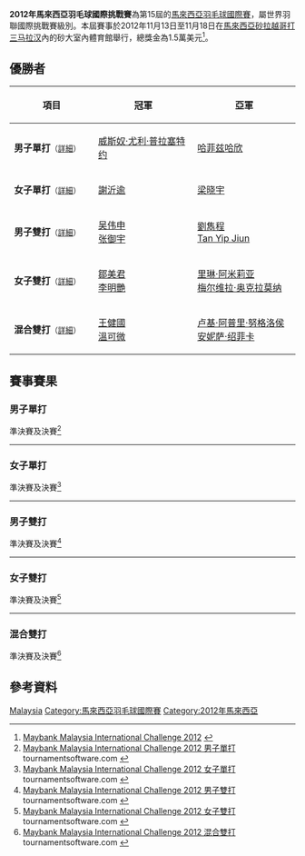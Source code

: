 {{noteTA|G1=Badminton}}
{{infobox badminton event
|name           = 2012年馬來西亞羽毛球國際挑戰賽
|image          = 
|size           = 
|caption        =
|dates          = 2012年11月13日－11月18日
|number_edition = 第15屆
|level          = 4A
|prize_money    = 1.5萬美元
|location       = {{MAS}}[[砂拉越|砂拉越]][[哥打三马拉汉|哥打三马拉汉]]
|venue          = 砂大室內體育館
|previous       = 2011年馬來西亞羽毛球國際挑戰賽 
|next           = 2013年馬來西亞羽毛球國際挑戰賽
}}
'''2012年馬來西亞羽毛球國際挑戰賽'''為第15屆的[[馬來西亞羽毛球國際賽|馬來西亞羽毛球國際賽]]，屬世界羽聯國際挑戰賽級別。本屆賽事於2012年11月13日至11月18日在[[馬來西亞|馬來西亞]][[砂拉越|砂拉越]][[哥打三马拉汉|哥打三马拉汉]]內的砂大室內體育館舉行，總獎金為1.5萬美元<ref>[http://www.bwfbadminton.org/file_download.aspx?id=406117&tid=1 Maybank Malaysia International Challenge 2012] {{Wayback|url=http://www.bwfbadminton.org/file_download.aspx?id=406117&tid=1 |date=20150923221742 }}{{en}}</ref>。

== 優勝者 ==
{| class=wikitable style="font-size:small"
!width="200"|項目
!width="250"|冠軍
!width="250"|亞軍
|-
|'''男子單打'''<small>（[[#男子單打|詳細]]）</small>
|{{flagicon|INA}} [[威斯奴·尤利·普拉塞特约|威斯奴·尤利·普拉塞特约]]
|{{flagicon|MAS}} [[哈菲兹哈欣|哈菲兹哈欣]]
|-
|'''女子單打'''<small>（[[#女子單打|詳細]]）</small>
|{{flagicon|MAS}} [[謝沂逾|謝沂逾]]
|{{flagicon|SIN}} [[梁晓宇|梁晓宇]]
|-
|'''男子雙打'''<small>（[[#男子雙打|詳細]]）</small>
|{{flagicon|MAS}} [[吴伟申|吴伟申]]<br/>{{flagicon|MAS}} [[张御宇|张御宇]]
|{{flagicon|MAS}} [[劉雋程|劉雋程]]<br/>{{flagicon|MAS}} [[Tan_Yip_Jiun|Tan Yip Jiun]]
|-
|'''女子雙打'''<small>（[[#女子雙打|詳細]]）</small>
|{{flagicon|MAS}} [[鄒美君|鄒美君]]<br/>{{flagicon|MAS}} [[李明艷|李明艷]]
|{{flagicon|INA}} [[里琳·阿米莉亚|里琳·阿米莉亚]]<br/>{{flagicon|INA}} [[梅尔维拉·奥克拉莫纳|梅尔维拉·奥克拉莫纳]]
|-
|'''混合雙打'''<small>（[[#混合雙打|詳細]]）</small>
|{{flagicon|MAS}} [[王健國|王健國]]<br/>{{flagicon|MAS}} [[溫可微|溫可微]]
|{{flagicon|INA}} [[卢基·阿普里·努格洛侯|卢基·阿普里·努格洛侯]]<br/>{{flagicon|INA}} [[安妮萨·绍菲卡|安妮萨·绍菲卡]]
|}

== 賽事賽果 ==
=== 男子單打 ===
;準決賽及決賽<ref name="MS">[http://bwf.tournamentsoftware.com/sport/draw.aspx?id=DE6F64E2-7DF1-46BC-B22C-733E3FCC6042&draw=1 Maybank Malaysia International Challenge 2012 男子單打] tournamentsoftware.com {{en}}</ref>
{{4TeamBracket-Tennis3-v2
| team-width=200
| RD1-seed1=1
| RD1-team1='''{{flagicon|MAS}} [[哈菲兹哈欣|哈菲兹哈欣]]
| RD1-score1-1='''21
| RD1-score1-2='''21
| RD1-score1-3=
| RD1-seed2=8
| RD1-team2={{flagicon|MAS}} [[曾广铭|曾广铭]]
| RD1-score2-1=14
| RD1-score2-2=18
| RD1-score2-3=

| RD1-seed3=
| RD1-team3={{flagicon|THA}} [[帕卡瓦·维莱叻|帕卡瓦·维莱叻]]
| RD1-score3-1=14
| RD1-score3-2='''21
| RD1-score3-3=17
| RD1-seed4=9
| RD1-team4='''{{nowrap|{{flagicon|INA}} [[威斯奴·尤利·普拉塞特约|威斯奴·尤利·普拉塞特约]]}}
| RD1-score4-1='''21
| RD1-score4-2=12
| RD1-score4-3='''21

| RD2-seed1=1
| RD2-team1={{flagicon|MAS}} [[哈菲兹哈欣|哈菲兹哈欣]]
| RD2-score1-1='''21
| RD2-score1-2=19
| RD2-score1-3=18
| RD2-seed2=9
| RD2-team2='''{{nowrap|{{flagicon|INA}} [[威斯奴·尤利·普拉塞特约|威斯奴·尤利·普拉塞特约]]}}
| RD2-score2-1=3
| RD2-score2-2='''21
| RD2-score2-3='''21
}}
----

=== 女子單打 ===
;準決賽及決賽<ref name="WS">[http://bwf.tournamentsoftware.com/sport/draw.aspx?id=DE6F64E2-7DF1-46BC-B22C-733E3FCC6042&draw=3 Maybank Malaysia International Challenge 2012 女子單打] tournamentsoftware.com {{en}}</ref>
{{4TeamBracket-Tennis3-v2
| team-width=200
| RD1-seed1=7
| RD1-team1='''{{flagicon|SIN}} [[梁晓宇|梁晓宇]]
| RD1-score1-1='''21
| RD1-score1-2='''21
| RD1-score1-3=
| RD1-seed2=3
| RD1-team2={{flagicon|MAS}} [[謝抒芽|謝抒芽]]
| RD1-score2-1=16
| RD1-score2-2=15
| RD1-score2-3=

| RD1-seed3=4
| RD1-team3={{flagicon|SIN}} [[陈嘉园|陈嘉园]]
| RD1-score3-1=20
| RD1-score3-2=18
| RD1-score3-3=
| RD1-seed4=2
| RD1-team4='''{{flagicon|MAS}} [[謝沂逾|謝沂逾]]
| RD1-score4-1='''22
| RD1-score4-2='''21
| RD1-score4-3=

| RD2-seed1=7
| RD2-team1={{flagicon|SIN}} [[梁晓宇|梁晓宇]]
| RD2-score1-1=17
| RD2-score1-2=12
| RD2-score1-3=
| RD2-seed2=2
| RD2-team2='''{{flagicon|MAS}} [[謝沂逾|謝沂逾]]
| RD2-score2-1='''21
| RD2-score2-2='''21
| RD2-score2-3=
}}
----

=== 男子雙打 ===
;準決賽及決賽<ref name="MD">[http://bwf.tournamentsoftware.com/sport/draw.aspx?id=DE6F64E2-7DF1-46BC-B22C-733E3FCC6042&draw=5 Maybank Malaysia International Challenge 2012 男子雙打] tournamentsoftware.com {{en}}</ref>
{{4TeamBracket-Tennis3-v2
| team-width=200
| RD1-seed1=7
| RD1-team1={{flagicon|MAS}} [[Tai_An_Khang|Tai An Khang]]<br/> {{flagicon|MAS}} [[Tan_Wee_Gieen|Tan Wee Gieen]]
| RD1-score1-1=20
| RD1-score1-2=12
| RD1-score1-3=
| RD1-seed2=
| RD1-team2='''{{flagicon|MAS}} [[劉雋程|劉雋程]]<br/> {{flagicon|MAS}} [[Tan_Yip_Jiun|Tan Yip Jiun]]
| RD1-score2-1='''22
| RD1-score2-2='''21
| RD1-score2-3=

| RD1-seed3=
| RD1-team3={{flagicon|MAS}} [[張育漢|張育漢]]<br/> {{flagicon|MAS}} [[陈健铭|陈健铭]]
| RD1-score3-1=15
| RD1-score3-2='''21
| RD1-score3-3=9
| RD1-seed4=5
| RD1-team4='''{{flagicon|MAS}} [[吴伟申|吴伟申]]<br/> {{flagicon|MAS}} [[张御宇|张御宇]]
| RD1-score4-1='''21
| RD1-score4-2=19
| RD1-score4-3='''21

| RD2-seed1=
| RD2-team1={{flagicon|MAS}} [[劉雋程|劉雋程]]<br/> {{flagicon|MAS}} [[Tan_Yip_Jiun|Tan Yip Jiun]]
| RD2-score1-1=15
| RD2-score1-2=12
| RD2-score1-3=
| RD2-seed2=5
| RD2-team2='''{{flagicon|MAS}} [[吴伟申|吴伟申]]<br/> {{flagicon|MAS}} [[张御宇|张御宇]]
| RD2-score2-1='''21
| RD2-score2-2='''21
| RD2-score2-3=
}}
----

=== 女子雙打 ===
;準決賽及決賽<ref name="WD">[http://bwf.tournamentsoftware.com/sport/draw.aspx?id=DE6F64E2-7DF1-46BC-B22C-733E3FCC6042&draw=7 Maybank Malaysia International Challenge 2012 女子雙打] tournamentsoftware.com {{en}}</ref>
{{4TeamBracket-Tennis3-v2
| team-width=200
| RD1-seed1=1
| RD1-team1='''{{flagicon|MAS}} [[鄒美君|鄒美君]]<br/> {{flagicon|MAS}} [[李明艷|李明艷]]
| RD1-score1-1='''21
| RD1-score1-2='''21
| RD1-score1-3=
| RD1-seed2=
| RD1-team2={{flagicon|MAS}} [[賴潔敏|賴潔敏]]<br/> {{flagicon|MAS}} [[黃寶玲|黃寶玲]]
| RD1-score2-1=5
| RD1-score2-2=11
| RD1-score2-3=

| RD1-seed3=
| RD1-team3='''{{flagicon|INA}} [[里琳·阿米莉亚|里琳·阿米莉亚]]<br/> {{flagicon|INA}} [[梅尔维拉·奥克拉莫纳|梅尔维拉·奥克拉莫纳]]
| RD1-score3-1='''21
| RD1-score3-2='''21
| RD1-score3-3=
| RD1-seed4=2
| RD1-team4={{nowrap|{{flagicon|MAS}} [[阿米莉亚·艾丽西娅·安瑟利|阿米莉亚·艾丽西娅·安瑟利]]<br/> {{flagicon|MAS}} [[宋佩珠|宋佩珠]]}}
| RD1-score4-1=14
| RD1-score4-2=17
| RD1-score4-3=

| RD2-seed1=1
| RD2-team1='''{{flagicon|MAS}} [[鄒美君|鄒美君]]<br/> {{flagicon|MAS}} [[李明艷|李明艷]]
| RD2-score1-1='''21
| RD2-score1-2='''23
| RD2-score1-3=
| RD2-seed2=
| RD2-team2={{nowrap|{{flagicon|INA}} [[里琳·阿米莉亚|里琳·阿米莉亚]]<br/> {{flagicon|INA}} [[梅尔维拉·奥克拉莫纳|梅尔维拉·奥克拉莫纳]]}}
| RD2-score2-1=13
| RD2-score2-2=21
| RD2-score2-3=
}}
----

=== 混合雙打 ===
;準決賽及決賽<ref name="XD">[http://bwf.tournamentsoftware.com/sport/draw.aspx?id=DE6F64E2-7DF1-46BC-B22C-733E3FCC6042&draw=8 Maybank Malaysia International Challenge 2012 混合雙打] tournamentsoftware.com {{en}}</ref>
{{4TeamBracket-Tennis3-v2
| team-width=200
| RD1-seed1=8
| RD1-team1={{flagicon|MAS}} [[Mohd_Lutfi_Zaim_Abdul_Khalid|Mohd Lutfi Zaim Abdul Khalid]]<br/> {{flagicon|MAS}} [[許嘉雯|許嘉雯]]
| RD1-score1-1=19
| RD1-score1-2='''21
| RD1-score1-3=17
| RD1-seed2=3
| RD1-team2='''{{flagicon|INA}} [[卢基·阿普里·努格洛侯|卢基·阿普里·努格洛侯]]<br/> {{flagicon|INA}} [[安妮萨·绍菲卡|安妮萨·绍菲卡]]
| RD1-score2-1='''21
| RD1-score2-2=15
| RD1-score2-3='''21

| RD1-seed3=7
| RD1-team3='''{{flagicon|MAS}} [[王健國|王健國]]<br/> {{flagicon|MAS}} [[溫可微|溫可微]]
| RD1-score3-1='''21
| RD1-score3-2='''24
| RD1-score3-3=
| RD1-seed4=
| RD1-team4={{nowrap|{{flagicon|THA}} [[Siriwat_Matayanumati|Siriwat Matayanumati]]<br/> {{flagicon|THA}} [[Artima_Serithammarak|Artima Serithammarak]]}}
| RD1-score4-1=18
| RD1-score4-2=22
| RD1-score4-3=

| RD2-seed1=3
| RD2-team1={{flagicon|INA}} [[卢基·阿普里·努格洛侯|卢基·阿普里·努格洛侯]]<br/> {{flagicon|INA}} [[安妮萨·绍菲卡|安妮萨·绍菲卡]]
| RD2-score1-1=11
| RD2-score1-2=14
| RD2-score1-3=
| RD2-seed2=7
| RD2-team2='''{{flagicon|MAS}} [[王健國|王健國]]<br/> {{flagicon|MAS}} [[溫可微|溫可微]]
| RD2-score2-1='''21
| RD2-score2-2='''21
| RD2-score2-3=
}}

== 參考資料 ==
{{Portal box|马来西亚}}
{{Reflist}}

[[Category:2012年世界羽聯國際挑戰賽|Malaysia]]
[[Category:馬來西亞羽毛球國際賽|Category:馬來西亞羽毛球國際賽]]
[[Category:2012年馬來西亞|Category:2012年馬來西亞]]